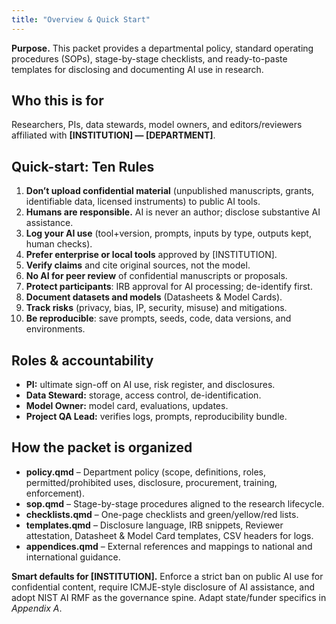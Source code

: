 ```yaml
---
title: "Overview & Quick Start"
---
```



:::{.callout-note}
**Purpose.** This packet provides a departmental policy, standard operating procedures (SOPs), stage-by-stage checklists, and ready-to-paste templates for disclosing and documenting AI use in research.

:::


## Who this is for
Researchers, PIs, data stewards, model owners, and editors/reviewers affiliated with **[INSTITUTION] — [DEPARTMENT]**.


## Quick-start: Ten Rules
1. **Don’t upload confidential material** (unpublished manuscripts, grants, identifiable data, licensed instruments) to public AI tools.
2. **Humans are responsible.** AI is never an author; disclose substantive AI assistance.
3. **Log your AI use** (tool+version, prompts, inputs by type, outputs kept, human checks).
4. **Prefer enterprise or local tools** approved by [INSTITUTION].
5. **Verify claims** and cite original sources, not the model.
6. **No AI for peer review** of confidential manuscripts or proposals.
7. **Protect participants**: IRB approval for AI processing; de-identify first.
8. **Document datasets and models** (Datasheets & Model Cards).
9. **Track risks** (privacy, bias, IP, security, misuse) and mitigations.
10. **Be reproducible**: save prompts, seeds, code, data versions, and environments.


## Roles & accountability
- **PI:** ultimate sign-off on AI use, risk register, and disclosures.
- **Data Steward:** storage, access control, de-identification.
- **Model Owner:** model card, evaluations, updates.
- **Project QA Lead:** verifies logs, prompts, reproducibility bundle.


## How the packet is organized
- **policy.qmd** – Department policy (scope, definitions, roles, permitted/prohibited uses, disclosure, procurement, training, enforcement).
- **sop.qmd** – Stage-by-stage procedures aligned to the research lifecycle.
- **checklists.qmd** – One-page checklists and green/yellow/red lists.
- **templates.qmd** – Disclosure language, IRB snippets, Reviewer attestation, Datasheet & Model Card templates, CSV headers for logs.
- **appendices.qmd** – External references and mappings to national and international guidance.


::: {.callout-tip}
**Smart defaults for [INSTITUTION].** Enforce a strict ban on public AI use for confidential content, require ICMJE-style disclosure of AI assistance, and adopt NIST AI RMF as the governance spine. Adapt state/funder specifics in *Appendix A*.

:::


